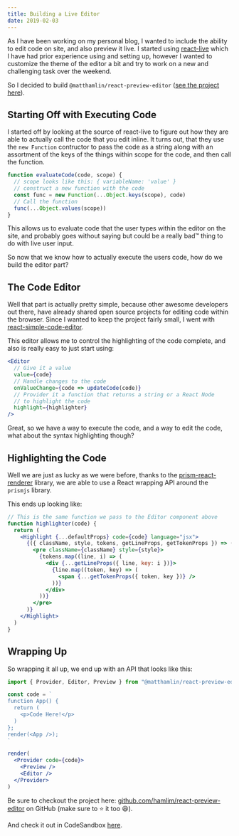 ```yaml
---
title: Building a Live Editor
date: 2019-02-03
---
```




As I have been working on my personal blog, I wanted to include the ability to
edit code on site, and also preview it live. I started using
[react-live](https://github.com/FormidableLabs/react-live) which I have had
prior experience using and setting up, however I wanted to customize the theme
of the editor a bit and try to work on a new and challenging task over the
weekend.

So I decided to build `@matthamlin/react-preview-editor`
([see the project here](https://github.com/hamlim/react-preview-editor)).

## Starting Off with Executing Code

I started off by looking at the source of react-live to figure out how they are
able to actually call the code that you edit inline. It turns out, that they use
the `new Function` contructor to pass the code as a string along with an
assortment of the keys of the things within scope for the code, and then call
the function.

```js
function evaluateCode(code, scope) {
  // scope looks like this: { variableName: 'value' }
  // construct a new function with the code
  const func = new Function(...Object.keys(scope), code)
  // Call the function
  func(...Object.values(scope))
}
```

This allows us to evaluate code that the user types within the editor on the
site, and probably goes without saying but could be a really bad™️ thing to do
with live user input.

So now that we know how to actually execute the users code, how do we build the
editor part?

## The Code Editor

Well that part is actually pretty simple, because other awesome developers out
there, have already shared open source projects for editing code within the
browser. Since I wanted to keep the project fairly small, I went with
[react-simple-code-editor](http://satya164.xyz/react-simple-code-editor/).

This editor allows me to control the highlighting of the code complete, and also
is really easy to just start using:

```jsx
<Editor
  // Give it a value
  value={code}
  // Handle changes to the code
  onValueChange={code => updateCode(code)}
  // Provider it a function that returns a string or a React Node
  // to highlight the code
  highlight={highlighter}
/>
```

Great, so we have a way to execute the code, and a way to edit the code, what
about the syntax highlighting though?

## Highlighting the Code

Well we are just as lucky as we were before, thanks to the
[prism-react-renderer](https://github.com/FormidableLabs/prism-react-renderer)
library, we are able to use a React wrapping API around the `prismjs` library.

This ends up looking like:

```jsx
// This is the same function we pass to the Editor component above
function highlighter(code) {
  return (
    <Highlight {...defaultProps} code={code} language="jsx">
      {({ className, style, tokens, getLineProps, getTokenProps }) => (
        <pre className={className} style={style}>
          {tokens.map((line, i) => (
            <div {...getLineProps({ line, key: i })}>
              {line.map((token, key) => (
                <span {...getTokenProps({ token, key })} />
              ))}
            </div>
          ))}
        </pre>
      )}
    </Highlight>
  )
}
```

## Wrapping Up

So wrapping it all up, we end up with an API that looks like this:

```jsx
import { Provider, Editor, Preview } from "@matthamlin/react-preview-editor"

const code = `
function App() {
  return (
    <p>Code Here!</p>
  )
};
render(<App />);
`

render(
  <Provider code={code}>
    <Preview />
    <Editor />
  </Provider>
)
```

Be sure to checkout the project here:
[github.com/hamlim/react-preview-editor](https://github.com/hamlim/react-preview-editor)
on GitHub (make sure to ⭐ it too 😆).

And check it out in CodeSandbox [here](https://codesandbox.io/s/wk69q5zv9k).
